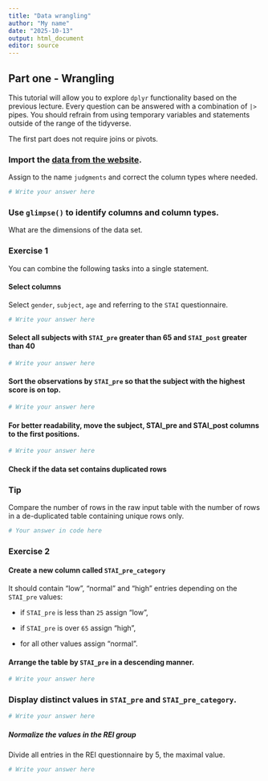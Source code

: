 ```yaml
---
title: "Data wrangling"
author: "My name"
date: "2025-10-13"
output: html_document
editor: source
---
```





## Part one - Wrangling

This tutorial will allow you to explore `dplyr` functionality based on the previous lecture. Every question can be answered with a combination of `|>` pipes. You should refrain from using temporary variables and statements outside of the range of the tidyverse.  

The first part does not require joins or pivots.

### Import the [data from the website](https://biostat2.uni.lu/practicals/data/judgments.tsv). 
Assign to the name `judgments` and correct the column types where needed.

```r
# Write your answer here
```


### Use `glimpse()` to identify columns and column types.

What are the dimensions of the data set.


### Exercise 1 

You can combine the following tasks into a single statement.

#### Select columns
Select `gender`, `subject`, `age` and referring to the `STAI` questionnaire.

```r
# Write your answer here
```


#### Select all subjects with `STAI_pre` greater than 65 and `STAI_post` greater than 40

```r
# Write your answer here
```


#### Sort the observations by `STAI_pre` so that the subject with the highest score is on top.

```r
# Write your answer here
```

#### For better readability, move the subject, STAI_pre and STAI_post columns to the first positions.

```r
# Write your answer here
```

#### Check if the data set contains duplicated rows

::: {.callout-tip}
### Tip
Compare the number of rows in the raw input table with the number of rows 
in a de-duplicated table containing unique rows only. 
:::

```r
# Your answer in code here
```



### Exercise 2

#### Create a new column called `STAI_pre_category` 

It should contain "low", "normal" and "high" entries depending on the `STAI_pre` values:

  * if `STAI_pre` is less than `25` assign "low",
  
  * if `STAI_pre` is over `65` assign "high",
  
  * for all other values assign "normal".

#### Arrange the table by `STAI_pre` in a descending manner.

```r
# Write your answer here
```


### Display distinct values in `STAI_pre` and `STAI_pre_category`.

```r
# Write your answer here
```


##### Normalize the values in the REI group
Divide all entries in the REI questionnaire by 5, the maximal value.

```r
# Write your answer here
```


